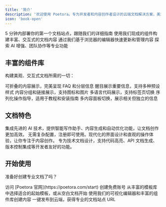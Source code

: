 ```yaml
---
title: '简介'
description: '欢迎使用 Poetora。专为开发者和内容创作者设计的云端文档解决方案，美观易用，让你专注于内容创作'
icon: 'book-open'
---
```


<CardGroup cols={2}>
  <Card
    title="快速开始"
    icon="rocket"
    href="/quick-start"
  >
    5
    分钟内部署你的第一个文档站点，跟随我们的详细指南
  </Card>
  <Card
    title="组件库"
    icon="puzzle"
    href="/components/"
  >
    使用我们现成的组件构建丰富、交互式的文档内容
  </Card>
  <Card
    title="编辑器指南"
    icon="edit"
    href="/editor/getting-started"
  >
    通过我们基于浏览器的编辑器快速更新和管理内容
  </Card>
  <Card
    title="高级功能"
    icon="star"
    href="/guides/"
  >
    探索 AI 增强、团队协作等专业功能
  </Card>
</CardGroup>

## 丰富的组件库

构建美观、交互式文档所需的一切：

<CardGroup cols={3}>
  <Card
    title="手风琴"
    href="/components/accordions"
    icon="chevron-down"
  >
    可折叠的内容展示，完美呈现 FAQ 和分层信息
  </Card>
  <Card
    title="提示框"
    href="/components/callouts"
    icon="info"
  >
    醒目展示重要信息，支持多种预设样式
  </Card>
  <Card
    title="卡片"
    href="/components/cards"
    icon="square"
  >
    内容分组和链接展示，支持图标和图片
  </Card>
  <Card
    title="代码组"
    href="/components/code-groups"
    icon="code"
  >
    多语言代码展示，支持标签页切换
  </Card>
  <Card
    title="步骤指南"
    href="/components/steps"
    icon="list-ordered"
  >
    序列化操作指导，适用于教程和安装指南
  </Card>
  <Card
    title="标签页"
    href="/components/tabs"
    icon="folder"
  >
    多内容面板切换，展示相关但独立的信息
  </Card>
</CardGroup>

## 文档特色

<AccordionGroup>
  <Accordion title="AI 原生设计" icon="bot">
    集成先进的 AI
    技术，提供智能写作助手、内容生成和自动优化功能，让文档创作更加高效。
  </Accordion>
  <Accordion title="开箱即用" icon="rocket">
    无需复杂配置，注册即可使用。现代化的界面设计和直观的操作体验，让你专注于内容创作。
  </Accordion>
  <Accordion title="为开发者打造" icon="code">
    专为技术文档设计，支持代码高亮、API
    文档生成、版本控制集成等开发者友好的功能。
  </Accordion>
</AccordionGroup>

## 开始使用

准备好创建专业文档了吗？

<Steps>
  <Step title="注册账号">
    访问 [Poetora 官网](https://poetora.com/start)
    创建免费账号
  </Step>
  <Step title="选择模板">
    从丰富的模板库中选择适合的起始模板，或从空白文档开始
  </Step>
  <Step title="开始编写">
    使用我们的可视化编辑器和丰富的组件库创建内容
  </Step>
  <Step title="发布分享">
    一键发布到云端，获得专业的文档站点 URL
  </Step>
</Steps>
